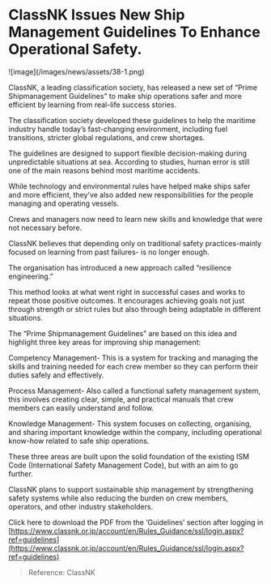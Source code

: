 # ClassNK Issues New Ship Management Guidelines To Enhance Operational Safety.

<div data-type='wrapper'>

<div image-type='l'>
![image](/images/news/assets/38-1.png)
</div>

ClassNK, a leading classification society, has released a new set of “Prime Shipmanagement Guidelines” to make ship operations safer and more efficient by learning from real-life success stories.

The classification society developed these guidelines to help the maritime industry handle today’s fast-changing environment, including fuel transitions, stricter global regulations, and crew shortages.

The guidelines are designed to support flexible decision-making during unpredictable situations at sea. According to studies, human error is still one of the main reasons behind most maritime accidents.

While technology and environmental rules have helped make ships safer and more efficient, they’ve also added new responsibilities for the people managing and operating vessels.

Crews and managers now need to learn new skills and knowledge that were not necessary before.

ClassNK believes that depending only on traditional safety practices-mainly focused on learning from past failures- is no longer enough.

The organisation has introduced a new approach called “resilience engineering.”

This method looks at what went right in successful cases and works to repeat those positive outcomes. It encourages achieving goals not just through strength or strict rules but also through being adaptable in different situations.

The “Prime Shipmanagement Guidelines” are based on this idea and highlight three key areas for improving ship management:

Competency Management- This is a system for tracking and managing the skills and training needed for each crew member so they can perform their duties safely and effectively.

Process Management- Also called a functional safety management system, this involves creating clear, simple, and practical manuals that crew members can easily understand and follow.

Knowledge Management- This system focuses on collecting, organising, and sharing important knowledge within the company, including operational know-how related to safe ship operations.

These three areas are built upon the solid foundation of the existing ISM Code (International Safety Management Code), but with an aim to go further.

ClassNK plans to support sustainable ship management by strengthening safety systems while also reducing the burden on crew members, operators, and other industry stakeholders.

Click here to download the PDF from the ‘Guidelines’ section after logging in [https://www.classnk.or.jp/account/en/Rules_Guidance/ssl/login.aspx?ref=guidelines](https://www.classnk.or.jp/account/en/Rules_Guidance/ssl/login.aspx?ref=guidelines)

> Reference: ClassNK
</div>